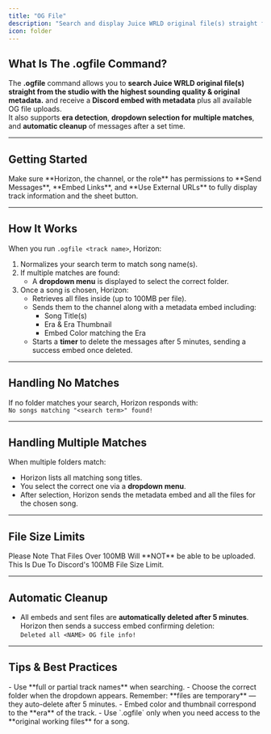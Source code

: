 ---
title: "OG File"
description: "Search and display Juice WRLD original file(s) straight from the studio unmodified with the **ORIGINAL** metadata information."
icon: folder
---

## What Is The .ogfile Command?

The **.ogfile** command allows you to **search Juice WRLD original file(s) straight from the studio with the highest sounding quality & original metadata.** and receive a **Discord embed with metadata** plus all available OG file uploads.  
It also supports **era detection**, **dropdown selection for multiple matches**, and **automatic cleanup** of messages after a set time.

---

## Getting Started

<Steps>
    <Step title="Ensure Permissions">
        <Info>
            Make sure **Horizon, the channel, or the role** has permissions to **Send Messages**, **Embed Links**, and **Use External URLs** to fully display track information and the sheet button.
        </Info>
    </Step>
</Steps>

---

## How It Works

When you run `.ogfile <track name>`, Horizon:

1. Normalizes your search term to match song name(s).  
2. If multiple matches are found:
   - A **dropdown menu** is displayed to select the correct folder.  
3. Once a song is chosen, Horizon:
   - Retrieves all files inside (up to 100MB per file).  
   - Sends them to the channel along with a metadata embed including:  
     - Song Title(s)  
     - Era & Era Thumbnail  
     - Embed Color matching the Era  
   - Starts a **timer** to delete the messages after 5 minutes, sending a success embed once deleted.

---

## Handling No Matches

If no folder matches your search, Horizon responds with:  
`No songs matching "<search term>" found!`

---

## Handling Multiple Matches

When multiple folders match:

- Horizon lists all matching song titles.  
- You select the correct one via a **dropdown menu**.  
- After selection, Horizon sends the metadata embed and all the files for the chosen song.  

---

## File Size Limits

<Warning title="File Size Exceeded">
Please Note That Files Over 100MB Will **NOT** be able to be uploaded.
This Is Due To Discord's 100MB File Size Limit.
</Warning>

---

## Automatic Cleanup

- All embeds and sent files are **automatically deleted after 5 minutes**.  
<Tip>Horizon then sends a success embed confirming deletion:  
`Deleted all <NAME> OG file info!`</Tip>

---

## Tips & Best Practices

<Tip>
- Use **full or partial track names** when searching.  
- Choose the correct folder when the dropdown appears.  
Remember: **files are temporary** — they auto-delete after 5 minutes.  
- Embed color and thumbnail correspond to the **era** of the track.  
- Use `.ogfile` only when you need access to the **original working files** for a song.
</Tip>
